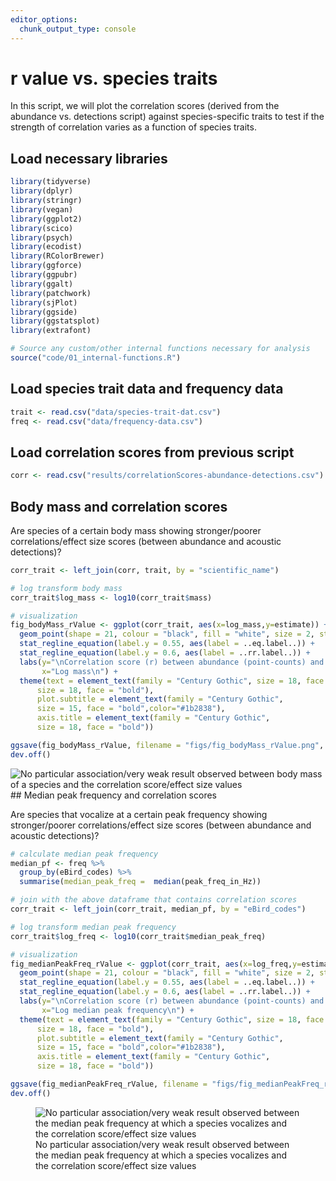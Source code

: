 ```yaml
---
editor_options: 
  chunk_output_type: console
---
```


# r value vs. species traits  

In this script, we will plot the correlation scores (derived from the abundance vs. detections script) against species-specific traits to test if the strength of correlation varies as a function of species traits.  

## Load necessary libraries
```r
library(tidyverse)
library(dplyr)
library(stringr)
library(vegan)
library(ggplot2)
library(scico)
library(psych)
library(ecodist)
library(RColorBrewer)
library(ggforce)
library(ggpubr)
library(ggalt)
library(patchwork)
library(sjPlot)
library(ggside)
library(ggstatsplot)
library(extrafont)

# Source any custom/other internal functions necessary for analysis
source("code/01_internal-functions.R")
```

## Load species trait data and frequency data
```r
trait <- read.csv("data/species-trait-dat.csv")
freq <- read.csv("data/frequency-data.csv")
```

## Load correlation scores from previous script  
```r
corr <- read.csv("results/correlationScores-abundance-detections.csv")
```

## Body mass and correlation scores  

Are species of a certain body mass showing stronger/poorer correlations/effect size scores (between abundance and acoustic detections)?
```r
corr_trait <- left_join(corr, trait, by = "scientific_name")

# log transform body mass
corr_trait$log_mass <- log10(corr_trait$mass)

# visualization
fig_bodyMass_rValue <- ggplot(corr_trait, aes(x=log_mass,y=estimate)) +  
  geom_point(shape = 21, colour = "black", fill = "white", size = 2, stroke = 1)+ geom_smooth(method="lm", se=TRUE, fullrange=FALSE, level=0.95,linetype="solid") +  theme_bw() +
  stat_regline_equation(label.y = 0.55, aes(label = ..eq.label..)) +
  stat_regline_equation(label.y = 0.6, aes(label = ..rr.label..)) +
  labs(y="\nCorrelation score (r) between abundance (point-counts) and acoustic detections", 
       x="Log mass\n") +
  theme(text = element_text(family = "Century Gothic", size = 18, face = "bold"),plot.title = element_text(family = "Century Gothic",
      size = 18, face = "bold"),
      plot.subtitle = element_text(family = "Century Gothic", 
      size = 15, face = "bold",color="#1b2838"),
      axis.title = element_text(family = "Century Gothic",
      size = 18, face = "bold"))

ggsave(fig_bodyMass_rValue, filename = "figs/fig_bodyMass_rValue.png", width = 14, height = 16, device = png(), units = "in", dpi = 300)
dev.off() 
```

![No particular association/very weak result observed between body mass of a species and the correlation score/effect size values](figs/fig_bodyMass_rValue.png)
## Median peak frequency and correlation scores  

Are species that vocalize at a certain peak frequency showing stronger/poorer correlations/effect size scores (between abundance and acoustic detections)?  
```r
# calculate median peak frequency
median_pf <- freq %>%
  group_by(eBird_codes) %>%
  summarise(median_peak_freq =  median(peak_freq_in_Hz))

# join with the above dataframe that contains correlation scores
corr_trait <- left_join(corr_trait, median_pf, by = "eBird_codes")

# log transform median peak frequency
corr_trait$log_freq <- log10(corr_trait$median_peak_freq)

# visualization
fig_medianPeakFreq_rValue <- ggplot(corr_trait, aes(x=log_freq,y=estimate)) +  
  geom_point(shape = 21, colour = "black", fill = "white", size = 2, stroke = 1)+ geom_smooth(method="lm", se=TRUE, fullrange=FALSE, level=0.95,linetype="solid") +  theme_bw() +
  stat_regline_equation(label.y = 0.55, aes(label = ..eq.label..)) +
  stat_regline_equation(label.y = 0.6, aes(label = ..rr.label..)) +
  labs(y="\nCorrelation score (r) between abundance (point-counts) and acoustic detections", 
       x="Log median peak frequency\n") +
  theme(text = element_text(family = "Century Gothic", size = 18, face = "bold"),plot.title = element_text(family = "Century Gothic",
      size = 18, face = "bold"),
      plot.subtitle = element_text(family = "Century Gothic", 
      size = 15, face = "bold",color="#1b2838"),
      axis.title = element_text(family = "Century Gothic",
      size = 18, face = "bold"))

ggsave(fig_medianPeakFreq_rValue, filename = "figs/fig_medianPeakFreq_rValue.png", width = 14, height = 16, device = png(), units = "in", dpi = 300)
dev.off() 
```

![No particular association/very weak result observed between the median peak frequency at which a species vocalizes and the correlation score/effect size values](figs/fig_medianPeakFreq_rValue.png)
